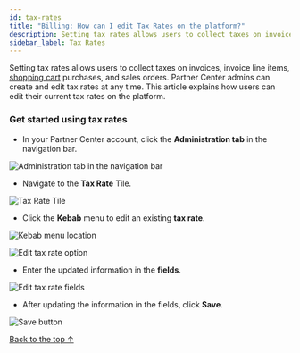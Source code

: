 ```yaml
---
id: tax-rates
title: "Billing: How can I edit Tax Rates on the platform?"
description: Setting tax rates allows users to collect taxes on invoices, invoice line items, shopping cart purchases, and sales orders.
sidebar_label: Tax Rates
---
```


Setting tax rates allows users to collect taxes on invoices, invoice line items, [shopping cart](/manage-platform/shopping-cart) purchases, and sales orders. Partner Center admins can create and edit tax rates at any time. This article explains how users can edit their current tax rates on the platform.

### **Get started using tax rates**

- In your Partner Center account, click the **Administration tab** in the navigation bar.

![Administration tab in the navigation bar](/img/tax-rates/administration-tab.jpg)

- Navigate to the **Tax Rate** Tile.

![Tax Rate Tile](/img/tax-rates/tax-rate-tile.jpg)

- Click the **Kebab** menu to edit an existing **tax rate**.

![Kebab menu location](/img/tax-rates/kebab-menu.jpg)

![Edit tax rate option](/img/tax-rates/edit-tax-rate.jpg)

- Enter the updated information in the **fields**.

![Edit tax rate fields](/img/tax-rates/edit-tax-rate-fields.jpg)

- After updating the information in the fields, click **Save**.

![Save button](/img/tax-rates/save-button.jpg)

[Back to the top ↑](#tax-rates)